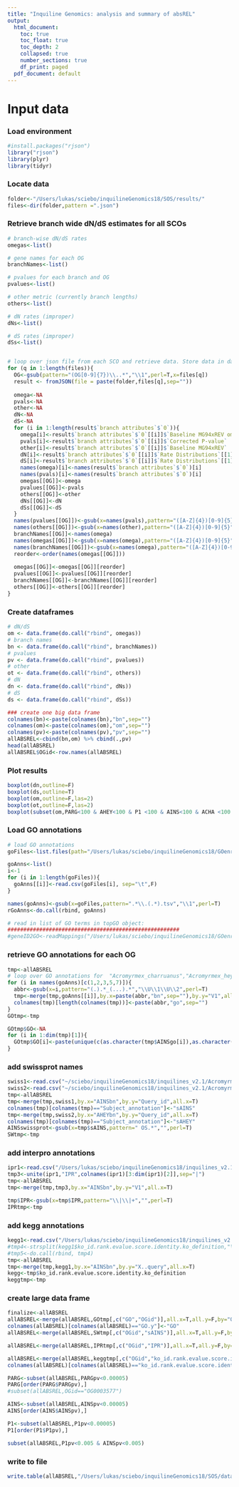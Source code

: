 ```yaml
---
title: "Inquiline Genomics: analysis and summary of absREL"
output:
  html_document:
    toc: true
    toc_float: true
    toc_depth: 2
    collapsed: true
    number_sections: true
    df_print: paged
  pdf_document: default
---
```

<STYLE TYPE="text/css">
<!--
  td{
    font-family: Arial; 
    font-size: 8pt;
    padding:0px;
    cellpadding="0";
    cellspacing="0"
  }
  th {
    font-family: Arial; 
    font-size: 8pt;
    height: 20px;
    font-weight: bold;
    text-align: right;
    background-color: #ccccff;
  }
  table { 
    border-spacing: 0px;
    border-collapse: collapse;
  }
--->
</STYLE>

# Input data 
### Load environment
```r
#install.packages("rjson")
library("rjson")
library(plyr)
library(tidyr)
```

### Locate data
```r
folder<-"/Users/lukas/sciebo/inquilineGenomics18/SOS/results/"
files<-dir(folder,pattern =".json")
```

### Retrieve branch wide dN/dS estimates for all SCOs
```r

# branch-wise dN/dS rates
omegas<-list()

# gene names for each OG
branchNames<-list()

# pvalues for each branch and OG
pvalues<-list()

# other metric (currently branch lengths)
others<-list()

# dN rates (improper)
dNs<-list()

# dS rates (improper)
dSs<-list()


# loop over json file from each SCO and retrieve data. Store data in data frames 
for (q in 1:length(files)){
  OG<-gsub(pattern="(OG[0-9]{7})\\..*","\\1",perl=T,x=files[q])
  result <- fromJSON(file = paste(folder,files[q],sep=""))
  
  omega<-NA
  pvals<-NA
  other<-NA
  dN<-NA
  dS<-NA
  for (i in 1:length(result$`branch attributes`$`0`)){
    omega[i]<-result$`branch attributes`$`0`[[i]]$`Baseline MG94xREV omega ratio`
    pvals[i]<-result$`branch attributes`$`0`[[i]]$`Corrected P-value`
    other[i]<-result$`branch attributes`$`0`[[i]]$`Baseline MG94xREV`
    dN[i]<-result$`branch attributes`$`0`[[i]]$`Rate Distributions`[[1]][1]
    dS[i]<-result$`branch attributes`$`0`[[i]]$`Rate Distributions`[[1]][2]
    names(omega)[i]<-names(result$`branch attributes`$`0`)[i]
    names(pvals)[i]<-names(result$`branch attributes`$`0`)[i]
    omegas[[OG]]<-omega
    pvalues[[OG]]<-pvals
    others[[OG]]<-other
    dNs[[OG]]<-dN
    dSs[[OG]]<-dS
  }
  names(pvalues[[OG]])<-gsub(x=names(pvals),pattern="([A-Z]{4})[0-9]{5}","\\1",perl=T)
  names(others[[OG]])<-gsub(x=names(other),pattern="([A-Z]{4})[0-9]{5}","\\1",perl=T)
  branchNames[[OG]]<-names(omega)
  names(omegas[[OG]])<-gsub(x=names(omega),pattern="([A-Z]{4})[0-9]{5}","\\1",perl=T)
  names(branchNames[[OG]])<-gsub(x=names(omega),pattern="([A-Z]{4})[0-9]{5}","\\1",perl=T)
  reorder<-order(names(omegas[[OG]]))
  
  omegas[[OG]]<-omegas[[OG]][reorder]
  pvalues[[OG]]<-pvalues[[OG]][reorder]
  branchNames[[OG]]<-branchNames[[OG]][reorder]
  others[[OG]]<-others[[OG]][reorder]
}
```

### Create dataframes
```R
# dN/dS
om <- data.frame(do.call("rbind", omegas))
# branch names
bn <- data.frame(do.call("rbind", branchNames))
# pvalues
pv <- data.frame(do.call("rbind", pvalues))
# other
ot <- data.frame(do.call("rbind", others))
# dN
dn <- data.frame(do.call("rbind", dNs))
# dS
ds <- data.frame(do.call("rbind", dSs))

### create one big data frame
colnames(bn)<-paste(colnames(bn),"bn",sep="")
colnames(om)<-paste(colnames(om),"om",sep="")
colnames(pv)<-paste(colnames(pv),"pv",sep="")
allABSREL<-cbind(bn,om) %>% cbind(.,pv) 
head(allABSREL)
allABSREL$OGid<-row.names(allABSREL)

```

### Plot results
```r
boxplot(dn,outline=F)
boxplot(ds,outline=T)
boxplot(om,outline=F,las=2)
boxplot(ot,outline=F,las=2)
boxplot(subset(om,PARG<100 & AHEY<100 & P1 <100 & AINS<100 & ACHA <100 & ACOL<100 & AECH<100 & A1<100 & A2<100),outline=F,las=2)
```

### Load GO annotations
```r
# load GO annotations
goFiles<-list.files(path="/Users/lukas/sciebo/inquilineGenomics18/GOenrichment/data/", pattern="^gene2GO.*tsv$", all.files=T, full.names=T)

goAnns<-list()
i<-1
for (i in 1:length(goFiles)){
  goAnns[[i]]<-read.csv(goFiles[i], sep="\t",F)
}

names(goAnns)<-gsub(x=goFiles,pattern=".*\\.(.*).tsv","\\1",perl=T)
rGoAnns<-do.call(rbind, goAnns)

# read in list of GO terms in topGO object:
######################################################
#geneID2GO<-readMappings("/Users/lukas/sciebo/inquilineGenomics18/GOenrichment/data/all.gene2GO.tsv")


```


### retrieve GO annotations for each OG
```r
tmp<-allABSREL
# loop over GO annotations for  "Acromyrmex_charruanus","Acromyrmex_heyeri", "Acromyrmex_insinuator", "Atta_colombica", "Pseudoatta_argentina" 
for (i in names(goAnns)[c(1,2,3,5,7)]){
  abbr<-gsub(x=i,pattern="(.).*_(...).*","\\U\\1\\U\\2",perl=T)
  tmp<-merge(tmp,goAnns[[i]],by.x=paste(abbr,"bn",sep=""),by.y="V1",all.x=T)
  colnames(tmp)[length(colnames(tmp))]<-paste(abbr,"go",sep="")
}
GOtmp<-tmp
```

```r
GOtmp$GO<-NA
for (i in 1:dim(tmp)[1]){
  GOtmp$GO[i]<-paste(unique(c(as.character(tmp$AINSgo[i]),as.character(tmp$AHEYgo[i]))),collapse=", ")
}

```


### add swissprot names
```r
swiss1<-read.csv("~/sciebo/inquilineGenomics18/inquilines_v2.1/Acromyrmex_insinuator.2.1/annotation/function_annotation/Acromyrmex_insinuator.v2.1.pep.fa.blast.swissprot.best",sep="\t")
swiss2<-read.csv("~/sciebo/inquilineGenomics18/inquilines_v2.1/Acromyrmex_heyeri.2.1/annotation/function_annotation/Acromyrmex_heyeri.v2.1.pep.fa.blast.swissprot.best",sep="\t")
tmp<-allABSREL
tmp<-merge(tmp,swiss1,by.x="AINSbn",by.y="Query_id",all.x=T)
colnames(tmp)[colnames(tmp)=="Subject_annotation"]<-"sAINS"
tmp<-merge(tmp,swiss2,by.x="AHEYbn",by.y="Query_id",all.x=T)
colnames(tmp)[colnames(tmp)=="Subject_annotation"]<-"sAHEY"
AINSswissprot<-gsub(x=tmp$sAINS,pattern=" OS.*","",perl=T)
SWtmp<-tmp
```


### add interpro annotations
```r
ipr1<-read.csv("/Users/lukas/sciebo/inquilineGenomics18/inquilines_v2.1/Acromyrmex_insinuator.2.1/annotation/function_annotation/Acromyrmex_insinuator.v2.1.pep.fa.iprscan.gene.ipr",sep="\t",F,stringsAsFactors = F)
tmp3<-unite(ipr1,"IPR",colnames(ipr1)[3:dim(ipr1)[2]],sep="|")
tmp<-allABSREL
tmp<-merge(tmp,tmp3,by.x="AINSbn",by.y="V1",all.x=T)

tmp$IPR<-gsub(x=tmp$IPR,pattern="\\|\\|+","",perl=T)
IPRtmp<-tmp
```

### add kegg annotations
```r
kegg1<-read.csv("/Users/lukas/sciebo/inquilineGenomics18/inquilines_v2.1/Acromyrmex_insinuator.2.1/annotation/function_annotation/Acromyrmex_insinuator.v2.1.pep.fa.KEGG.K",sep="\t",T,stringsAsFactors = F,skip=2)
#tmp4<-strsplit(kegg1$ko_id.rank.evalue.score.identity.ko_definition,"\\|")
#tmp5<-do.call(rbind, tmp4)
tmp<-allABSREL
tmp<-merge(tmp,kegg1,by.x="AINSbn",by.y="X..query",all.x=T)
kegg<-tmp$ko_id.rank.evalue.score.identity.ko_definition
keggtmp<-tmp

```

### create large data frame
```r
finalize<-allABSREL
allABSREL<-merge(allABSREL,GOtmp[,c("GO","OGid")],all.x=T,all.y=F,by="OGid")
colnames(allABSREL)[colnames(allABSREL)=="GO.y"]<-"GO"
allABSREL<-merge(allABSREL,SWtmp[,c("OGid","sAINS")],all.x=T,all.y=F,by="OGid")

allABSREL<-merge(allABSREL,IPRtmp[,c("OGid","IPR")],all.x=T,all.y=F,by="OGid")

allABSREL<-merge(allABSREL,keggtmp[,c("OGid","ko_id.rank.evalue.score.identity.ko_definition")],all.x=T,all.y=F,by="OGid")
colnames(allABSREL)[colnames(allABSREL)=="ko_id.rank.evalue.score.identity.ko_definition"]<-"kegg"


```

```r
PARG<-subset(allABSREL,PARGpv<0.00005)
PARG[order(PARG$PARGpv),]
#subset(allABSREL,OGid=="OG0003577")

AINS<-subset(allABSREL,AINSpv<0.00005)
AINS[order(AINS$AINSpv),]

P1<-subset(allABSREL,P1pv<0.00005)
P1[order(P1$P1pv),]

subset(allABSREL,P1pv<0.005 & AINSpv<0.005)
```


### write to file
```r
write.table(allABSREL,"/Users/lukas/sciebo/inquilineGenomics18/SOS/data/absREL.tsv", sep = "\t",quote = F, row.names=F)
```


